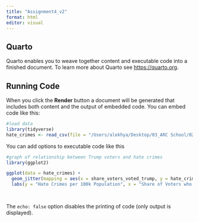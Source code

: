 ```yaml
---
title: "Assignment4_v2"
format: html
editor: visual
---
```


## Quarto

Quarto enables you to weave together content and executable code into a finished document. To learn more about Quarto see <https://quarto.org>.

## Running Code

When you click the **Render** button a document will be generated that includes both content and the output of embedded code. You can embed code like this:

```r
#load data
library(tidyverse)
hate_crimes <- read_csv(file = "/Users/alekhya/Desktop/03_ARC School/02 McCourt Year 2/Data Science/Assignment04/data/hate_crimes.csv")
```

You can add options to executable code like this

```r
#graph of relationship between Trump voters and hate crimes
library(ggplot2)

ggplot(data = hate_crimes) + 
  geom_jitter(mapping = aes(x = share_voters_voted_trump, y = hate_crimes_per_100k_splc, color = "red", size = 5)) + 
  labs(y = "Hate Crimes per 100k Population", x = "Share of Voters who Voted Trump", title = "Are Hate Crimes Correlated with Higher Proportions of Trump Voters?", caption ="Majumder, M. 2017. 'Higher Rates Of Hate Crimes Are Tied To Income Inequality'. FiveThirtyEight.")  

 
```

The `echo: false` option disables the printing of code (only output is displayed).
